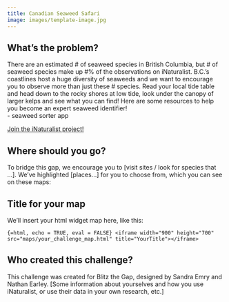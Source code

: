 ```yaml
---
title: Canadian Seaweed Safari
image: images/template-image.jpg
---
```


## What's the problem?

There are an estimated # of seaweed species in British Columbia, but # of seaweed species make up #% of the observations on iNaturalist. B.C.'s coastlines host a huge diversity of seaweeds and we want to encourage you to observe more than just these # species. Read your local tide table and head down to the rocky shores at low tide, look under the canopy of larger kelps and see what you can find! Here are some resources to help you become an expert seaweed identifier!  
- seaweed sorter app

[Join the iNaturalist project!](https://inaturalist.ca/projects/blitz-the-gap-seaweeds-of-canada){.btn .btn-primary .btn role="button"}

## **Where should you go?**

To bridge this gap, we encourage you to [visit sites / look for species that ...]. We’ve highlighted [places...] for you to choose from, which you can see on these maps:

## Title for your map

We'll insert your html widget map here, like this:

```{=html, echo = TRUE, eval = FALSE}
<iframe width="900" height="700" src="maps/your_challenge_map.html" title="YourTitle"></iframe>
```

## **Who created this challenge?**

This challenge was created for Blitz the Gap, designed by Sandra Emry and Nathan Earley. [Some information about yourselves and how you use iNaturalist, or use their data in your own research, etc.]
